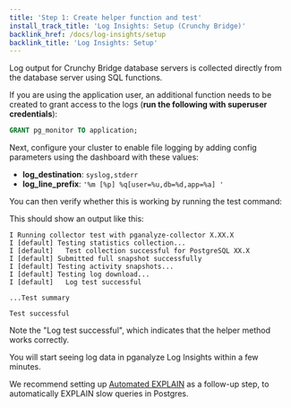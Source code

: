 ```yaml
---
title: 'Step 1: Create helper function and test'
install_track_title: 'Log Insights: Setup (Crunchy Bridge)'
backlink_href: /docs/log-insights/setup
backlink_title: 'Log Insights: Setup'
---
```






Log output for Crunchy Bridge database servers is collected directly from the database server using SQL functions.

If you are using the application user, an additional function needs to be created to grant access to the logs (**run the following with superuser credentials**):

```sql
GRANT pg_monitor TO application;
```

<MonitoringUserLogRead username="application" />

Next, configure your cluster to enable file logging by adding config parameters using the dashboard with these values:

* **log_destination**: `syslog,stderr`
* **log_line_prefix**: `'%m [%p] %q[user=%u,db=%d,app=%a] '`

You can then verify whether this is working by running the test command:

<CollectorStartCommand apiKey={props.apiKey} cmd="test" />

This should show an output like this:

```
I Running collector test with pganalyze-collector X.XX.X
I [default] Testing statistics collection...
I [default]   Test collection successful for PostgreSQL XX.X
I [default] Submitted full snapshot successfully
I [default] Testing activity snapshots...
I [default] Testing log download...
I [default]   Log test successful

...Test summary

Test successful
```

Note the "Log test successful", which indicates that the helper method works correctly.

<PublicOnly>
  <p>You will start seeing log data in pganalyze Log Insights within a few minutes.</p>
  <p>
    We recommend setting up <a href="/docs/explain/setup/crunchy_bridge/01_auto_explain_check">Automated EXPLAIN</a> as
    a follow-up step, to automatically EXPLAIN slow queries in Postgres.
  </p>
</PublicOnly>
